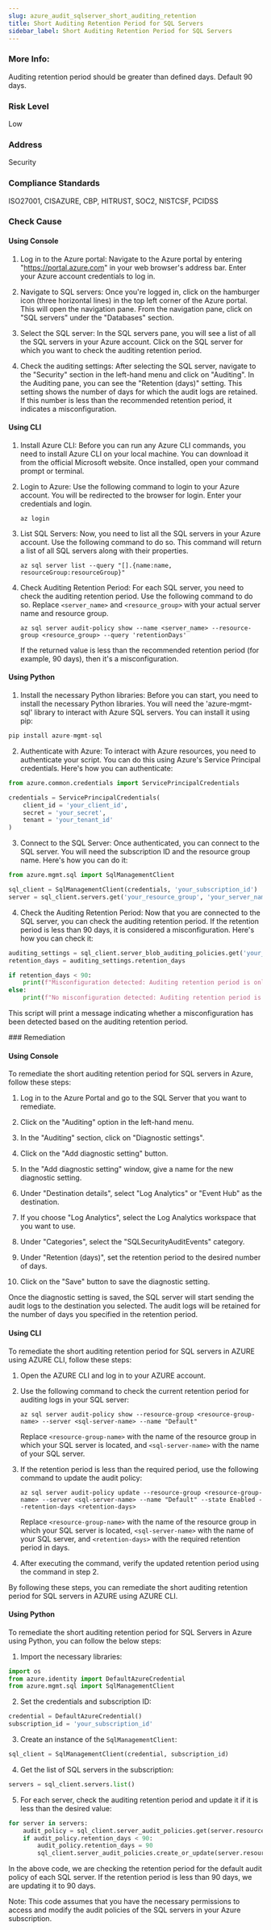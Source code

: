 ```yaml
---
slug: azure_audit_sqlserver_short_auditing_retention
title: Short Auditing Retention Period for SQL Servers
sidebar_label: Short Auditing Retention Period for SQL Servers
---
```


### More Info:

Auditing retention period should be greater than defined days. Default 90 days.

### Risk Level

Low

### Address

Security

### Compliance Standards

ISO27001, CISAZURE, CBP, HITRUST, SOC2, NISTCSF, PCIDSS


<Tabs><Tab title='Cause'>
### Check Cause

#### Using Console

1. Log in to the Azure portal: Navigate to the Azure portal by entering "https://portal.azure.com" in your web browser's address bar. Enter your Azure account credentials to log in.

2. Navigate to SQL servers: Once you're logged in, click on the hamburger icon (three horizontal lines) in the top left corner of the Azure portal. This will open the navigation pane. From the navigation pane, click on "SQL servers" under the "Databases" section.

3. Select the SQL server: In the SQL servers pane, you will see a list of all the SQL servers in your Azure account. Click on the SQL server for which you want to check the auditing retention period.

4. Check the auditing settings: After selecting the SQL server, navigate to the "Security" section in the left-hand menu and click on "Auditing". In the Auditing pane, you can see the "Retention (days)" setting. This setting shows the number of days for which the audit logs are retained. If this number is less than the recommended retention period, it indicates a misconfiguration.

#### Using CLI

1. Install Azure CLI: Before you can run any Azure CLI commands, you need to install Azure CLI on your local machine. You can download it from the official Microsoft website. Once installed, open your command prompt or terminal.

2. Login to Azure: Use the following command to login to your Azure account. You will be redirected to the browser for login. Enter your credentials and login.
   ```
   az login
   ```
3. List SQL Servers: Now, you need to list all the SQL servers in your Azure account. Use the following command to do so. This command will return a list of all SQL servers along with their properties.
   ```
   az sql server list --query "[].{name:name, resourceGroup:resourceGroup}"
   ```
4. Check Auditing Retention Period: For each SQL server, you need to check the auditing retention period. Use the following command to do so. Replace `<server_name>` and `<resource_group>` with your actual server name and resource group.
   ```
   az sql server audit-policy show --name <server_name> --resource-group <resource_group> --query 'retentionDays'
   ```
   If the returned value is less than the recommended retention period (for example, 90 days), then it's a misconfiguration.

#### Using Python

1. Install the necessary Python libraries: Before you can start, you need to install the necessary Python libraries. You will need the 'azure-mgmt-sql' library to interact with Azure SQL servers. You can install it using pip:

```python
pip install azure-mgmt-sql
```

2. Authenticate with Azure: To interact with Azure resources, you need to authenticate your script. You can do this using Azure's Service Principal credentials. Here's how you can authenticate:

```python
from azure.common.credentials import ServicePrincipalCredentials

credentials = ServicePrincipalCredentials(
    client_id = 'your_client_id',
    secret = 'your_secret',
    tenant = 'your_tenant_id'
)
```

3. Connect to the SQL Server: Once authenticated, you can connect to the SQL server. You will need the subscription ID and the resource group name. Here's how you can do it:

```python
from azure.mgmt.sql import SqlManagementClient

sql_client = SqlManagementClient(credentials, 'your_subscription_id')
server = sql_client.servers.get('your_resource_group', 'your_server_name')
```

4. Check the Auditing Retention Period: Now that you are connected to the SQL server, you can check the auditing retention period. If the retention period is less than 90 days, it is considered a misconfiguration. Here's how you can check it:

```python
auditing_settings = sql_client.server_blob_auditing_policies.get('your_resource_group', 'your_server_name')
retention_days = auditing_settings.retention_days

if retention_days < 90:
    print(f"Misconfiguration detected: Auditing retention period is only {retention_days} days.")
else:
    print(f"No misconfiguration detected: Auditing retention period is {retention_days} days.")
```

This script will print a message indicating whether a misconfiguration has been detected based on the auditing retention period.

</Tab>


<Tab title='Remediation'>
### Remediation

#### Using Console

To remediate the short auditing retention period for SQL servers in Azure, follow these steps:

1. Log in to the Azure Portal and go to the SQL Server that you want to remediate.

2. Click on the "Auditing" option in the left-hand menu.

3. In the "Auditing" section, click on "Diagnostic settings".

4. Click on the "Add diagnostic setting" button.

5. In the "Add diagnostic setting" window, give a name for the new diagnostic setting.

6. Under "Destination details", select "Log Analytics" or "Event Hub" as the destination.

7. If you choose "Log Analytics", select the Log Analytics workspace that you want to use.

8. Under "Categories", select the "SQLSecurityAuditEvents" category.

9. Under "Retention (days)", set the retention period to the desired number of days. 

10. Click on the "Save" button to save the diagnostic setting.

Once the diagnostic setting is saved, the SQL server will start sending the audit logs to the destination you selected. The audit logs will be retained for the number of days you specified in the retention period.

#### Using CLI

To remediate the short auditing retention period for SQL servers in AZURE using AZURE CLI, follow these steps:

1. Open the AZURE CLI and log in to your AZURE account.
2. Use the following command to check the current retention period for auditing logs in your SQL server:

   ```
   az sql server audit-policy show --resource-group <resource-group-name> --server <sql-server-name> --name "Default"
   ```

   Replace `<resource-group-name>` with the name of the resource group in which your SQL server is located, and `<sql-server-name>` with the name of your SQL server.

3. If the retention period is less than the required period, use the following command to update the audit policy:

   ```
   az sql server audit-policy update --resource-group <resource-group-name> --server <sql-server-name> --name "Default" --state Enabled --retention-days <retention-days>
   ```

   Replace `<resource-group-name>` with the name of the resource group in which your SQL server is located, `<sql-server-name>` with the name of your SQL server, and `<retention-days>` with the required retention period in days.

4. After executing the command, verify the updated retention period using the command in step 2.

By following these steps, you can remediate the short auditing retention period for SQL servers in AZURE using AZURE CLI.

#### Using Python

To remediate the short auditing retention period for SQL Servers in Azure using Python, you can follow the below steps:

1. Import the necessary libraries: 

```python
import os
from azure.identity import DefaultAzureCredential
from azure.mgmt.sql import SqlManagementClient
```

2. Set the credentials and subscription ID:

```python
credential = DefaultAzureCredential()
subscription_id = 'your_subscription_id'
```

3. Create an instance of the `SqlManagementClient`:

```python
sql_client = SqlManagementClient(credential, subscription_id)
```

4. Get the list of SQL servers in the subscription:

```python
servers = sql_client.servers.list()
```

5. For each server, check the auditing retention period and update it if it is less than the desired value:

```python
for server in servers:
    audit_policy = sql_client.server_audit_policies.get(server.resource_group, server.name, "default")
    if audit_policy.retention_days < 90:
        audit_policy.retention_days = 90
        sql_client.server_audit_policies.create_or_update(server.resource_group, server.name, "default", audit_policy)
```

In the above code, we are checking the retention period for the default audit policy of each SQL server. If the retention period is less than 90 days, we are updating it to 90 days.

Note: This code assumes that you have the necessary permissions to access and modify the audit policies of the SQL servers in your Azure subscription.




</Tab>
</Tabs>